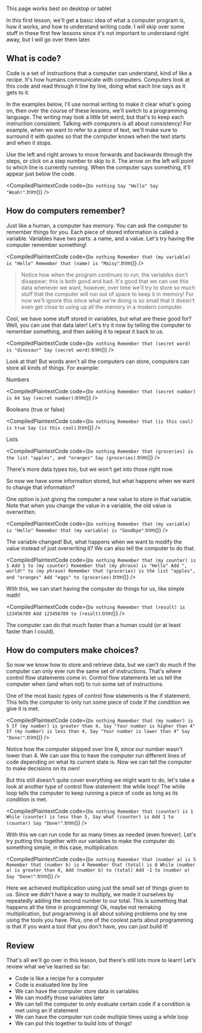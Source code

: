 
<br />

<Alert>This page works best on desktop or tablet</Alert>

In this first lesson, we'll get a basic idea of what a computer program _is_, how it works, and how to understand writing code. I _will_ skip over some stuff in these first few lessons since it's not important to understand right away, but I will go over them later.

## What is code?

Code is a set of instructions that a computer can understand, kind of like a recipe. It's how humans communicate with computers. Computers look at this code and read through it line by line, doing what each line says as it gets to it.

In the examples below, I'll use normal writing to make it clear what's going on, then over the course of these lessons, we'll switch to a programming language. The writing may look a little bit weird, but that's to keep each instruction consistent. Talking with computers is all about consistency! For example, when we want to refer to a piece of text, we'll make sure to surround it with quotes so that the computer knows when the text starts and when it stops.

Use the left and right arrows to move forwards and backwards through the steps, or click on a step number to skip to it. The arrow on the left will point to which line is currently running. When the computer says something, it'll appear just below the code.

<CompiledPlaintextCode
	code={`
Do nothing
Say "Hello"
Say "Woah!"
`.trim()}
/>

## How do computers remember?

Just like a human, a computer has memory. You can ask the computer to remember things for you. Each piece of stored information is called a <FancyText>variable</FancyText>. Variables have two parts: a name, and a value. Let's try having the computer remember something!

<CompiledPlaintextCode
	code={`
Do nothing
Remember that (my variable) is "Hello"
Remember that (name) is "Maisy"
`.trim()}
/>

> Notice how when the program continues to run, the variables don't disappear; this is both good and bad. It's good that we can use this data whenever we want, however, over time we'll try to store so much stuff that the computer will run out of space to keep it in memory! For now we'll ignore this since what we're doing is so small that it doesn't even get close to using up all the memory in a modern computer.

Cool, we have some stuff stored in variables, but what are these good for? Well, you can use that data later! Let's try it now by telling the computer to remember something, and then asking it to repeat it back to us.

<CompiledPlaintextCode
	code={`
Do nothing
Remember that (secret word) is "dinosaur"
Say (secret word)
`.trim()}
/>

Look at that! But words aren't all the computers can store, computers can store all kinds of things. For example:

Numbers

<CompiledPlaintextCode
	code={`
Do nothing
Remember that (secret number) is 64
Say (secret number)
`.trim()}
/>

Booleans (true or false)

<CompiledPlaintextCode
	code={`
Do nothing
Remember that (is this cool) is true
Say (is this cool)
`.trim()}
/>

Lists

<CompiledPlaintextCode
	code={`
Do nothing
Remember that (groceries) is the list "apples", and "oranges"
Say (groceries)
`.trim()}
/>

There's more data types too, but we won't get into those right now.

So now we have some information stored, but what happens when we want to change that information?

One option is just giving the computer a new value to store in that variable. Note that when you change the value in a variable, the old value is overwritten.

<CompiledPlaintextCode
	code={`
Do nothing
Remember that (my variable) is "Hello"
Remember that (my variable) is "Goodbye"
`.trim()}
/>

The variable changed! But, what happens when we want to modify the value instead of just overwriting it? We can also tell the computer to do that.

<CompiledPlaintextCode
	code={`
Do nothing
Remember that (my counter) is 1
Add 1 to (my counter)
Remember that (my phrase) is "Hello"
Add ", world!" to (my phrase)
Remember that (groceries) is the list "apples", and "oranges"
Add "eggs" to (groceries)
`.trim()}
/>

With this, we can start having the computer do things for us, like simple math!

<CompiledPlaintextCode
	code={`
Do nothing
Remember that (result) is 123456789
Add 123456789 to (result)
`.trim()}
/>

The computer can do that much faster than a human could (or at least faster than I could).

## How do computers make choices?

So now we know how to store and retrieve data, but we can't do much if the computer can only ever run the same set of instructions. That's where <FancyText>control flow statements</FancyText> come in. Control flow statements let us tell the computer when (and when not) to run some set of instructions.

One of the most basic types of control flow statements is the <FancyText>if statement</FancyText>. This tells the computer to only run some piece of code if the condition we give it is met.

<CompiledPlaintextCode
	code={`
Do nothing
Remember that (my number) is 5
If (my number) is greater than 4,
  Say "Your number is higher than 4"
If (my number) is less than 4,
  Say "Your number is lower than 4"
Say "Done!"
`.trim()}
/>

Notice how the computer skipped over line 6, since our number wasn't lower than 4. We can use this to have the computer run different lines of code depending on what its current <FancyText>state</FancyText> is. Now we can tell the computer to make decisions on its own!

But this still doesn't quite cover everything we might want to do, let's take a look at another type of control flow statement: the <FancyText>while loop</FancyText>! The while loop tells the computer to keep running a piece of code as long as its condition is met.

<CompiledPlaintextCode
	code={`
Do nothing
Remember that (counter) is 1
While (counter) is less than 5,
  Say what (counter) is
  Add 1 to (counter)
Say "Done!"
`.trim()}
/>

With this we can run code for as many times as needed (even forever). Let's try putting this together with our variables to make the computer do something simple, in this case, multiplication.

<CompiledPlaintextCode
	code={`
Do nothing
Remember that (number a) is 5
Remember that (number b) is 4
Remember that (total) is 0
While (number a) is greater than 0,
  Add (number b) to (total)
  Add -1 to (number a)
Say "Done!"
`.trim()}
/>

Here we achieved multiplication using just the small set of things given to us. Since we didn't have a way to multiply, we made it ourselves by repeatedly adding the second number to our total. This is something that happens all the time in programming! Ok, maybe not remaking multiplication, but programming is all about solving problems one by one using the tools you have. Plus, one of the coolest parts about programming is that if you want a tool that you don't have, you can just build it!

## Review

That's all we'll go over in this lesson, but there's still lots more to learn! Let's review what we've learned so far:

- Code is like a recipe for a computer
- Code is evaluated line by line
- We can have the computer store data in <FancyText>variables</FancyText>
- We can modify those variables later
- We can tell the computer to only evaluate certain code if a condition is met using an <FancyText>if statement</FancyText>
- We can have the computer run code multiple times using a <FancyText>while loop</FancyText>
- We can put this together to build lots of things!
